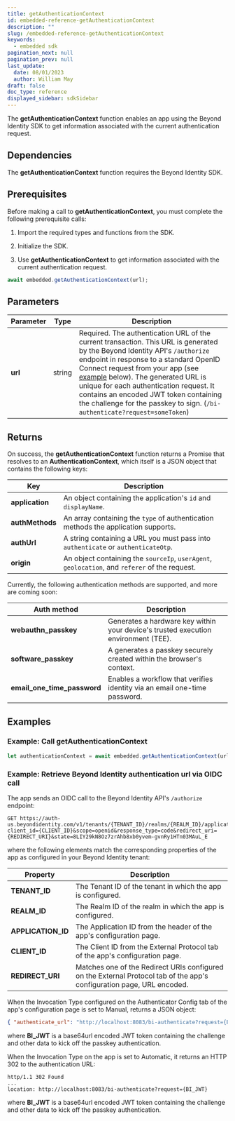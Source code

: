 ```yaml
---
title: getAuthenticationContext
id: embedded-reference-getAuthenticationContext
description: ""
slug: /embedded-reference-getAuthenticationContext
keywords:
  - embedded sdk
pagination_next: null
pagination_prev: null
last_update:
  date: 08/01/2023
  author: William May
draft: false
doc_type: reference
displayed_sidebar: sdkSidebar
---
```


The **getAuthenticationContext** function enables an app using the Beyond Identity SDK to get information associated with the current authentication request.

## Dependencies

The **getAuthenticationContext** function requires the Beyond Identity SDK.

<InstallationAll />

## Prerequisites

Before making a call to **getAuthenticationContext**, you must complete the following prerequisite calls:

1. Import the required types and functions from the SDK.

  <ImportAll />

2. Initialize the SDK.

  <InitializeAll />

3. Use **getAuthenticationContext** to get information associated with the current authentication request.

  ```javascript
  await embedded.getAuthenticationContext(url);
  ```

## Parameters

| Parameter | Type | Description |
| --- | --- | --- |
| **url** | string | Required. The authentication URL of the current transaction. This URL is generated by the Beyond Identity API's `/authorize` endpoint in response to a standard OpenID Connect request from your app (see [example](#example:-retrieve-beyond-identity-authentication-url-via-oidc-call) below). The generated URL is unique for each authentication request. It contains an encoded JWT token containing the challenge for the passkey to sign. (`/bi-authenticate?request=someToken`) |

## Returns

On success, the **getAuthenticationContext** function returns a Promise that resolves to an **AuthenticationContext**, which itself is a JSON object that contains the following keys:

| Key | Description |
| --- | --- |
| **application** | An object containing the application's `id` and `displayName`. |
| **authMethods** | An array containing the `type` of authentication methods the application supports. |
| **authUrl** | A string containing a URL you must pass into `authenticate` or `authenticateOtp`. |
| **origin** | An object containing the `sourceIp`, `userAgent`, `geolocation`, and `referer` of the request. |

Currently, the following authentication methods are supported, and more are coming soon:

| Auth method | Description |
| --- | --- |
| **webauthn_passkey** | Generates a hardware key within your device's trusted execution environment (TEE). |
| **software_passkey** | A generates a passkey securely created within the browser's context. |
| **email_one_time_password** | Enables a workflow that verifies identity via an email one-time password. |

## Examples

### Example: Call **getAuthenticationContext**

```javascript
let authenticationContext = await embedded.getAuthenticationContext(url);
```

### Example: Retrieve Beyond Identity authentication url via OIDC call

The app sends an OIDC call to the Beyond Identity API's `/authorize` endpoint:

```http
GET https://auth-us.beyondidentity.com/v1/tenants/{TENANT_ID}/realms/{REALM_ID}/applications/{APPLICATION_ID}/authorize?client_id={CLIENT_ID}&scope=openid&response_type=code&redirect_uri={REDIRECT_URI}&state=8LIY29kN8Oz7zrAhb8xb0yvem-gvnRy1HTn03MAuL_E
```

where the following elements match the corresponding properties of the app as configured in your Beyond Identity tenant:

| Property | Description |
| --- | --- |
| **TENANT_ID** | The Tenant ID of the tenant in which the app is configured. |
| **REALM_ID** | The Realm ID of the realm in which the app is configured. |
| **APPLICATION_ID** | The Application ID from the header of the app's configuration page. |
| **CLIENT_ID** | The Client ID from the External Protocol tab of the app's configuration page. |
| **REDIRECT_URI** | Matches one of the Redirect URIs configured on the External Protocol tab of the app's configuration page, URL encoded. |

When the Invocation Type configured on the Authenticator Config tab of the app's configuration page is set to Manual, returns a JSON object:

```json
{ "authenticate_url": "http://localhost:8083/bi-authenticate?request={BI_JWT}" }
```

where **BI_JWT** is a base64url encoded JWT token containing the challenge and other data to kick off the passkey authentication.

When the Invocation Type on the app is set to Automatic, it returns an HTTP 302 to the authentication URL:

```http
http/1.1 302 Found
...
location: http://localhost:8083/bi-authenticate?request={BI_JWT}
```

where **BI_JWT** is a base64url encoded JWT token containing the challenge and other data to kick off the passkey authentication.

